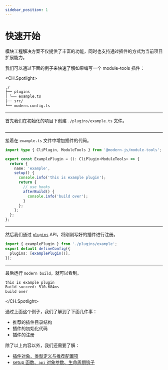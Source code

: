 ```yaml
---
sidebar_position: 1
---
```


# 快速开始

模块工程解决方案不仅提供了丰富的功能，同时也支持通过插件的方式为当前项目扩展能力。

我们可以通过下面的例子来快速了解如果编写一个 module-tools 插件：

<CH.Spotlight>

```md ./project
./
├── plugins
│ └── example.ts
├── src/
└── modern.config.ts
```

---

首先我们在初始化的项目下创建 `./plugins/example.ts` 文件。

```md ./project

```

---

接着在 `example.ts` 文件中增加插件的代码。

```ts
import type { CliPlugin, ModuleTools } from '@modern-js/module-tools';

export const ExamplePlugin = (): CliPlugin<ModuleTools> => {
  return {
    name: 'example',
    setup() {
      console.info('this is example plugin');
      return {
        // use hooks
        afterBuild() {
          console.info('build over');
        }
      };
    };
  };
};
```

---

然后我们通过 [`plugins`](/api/config/plugins) API，将刚刚写好的插件进行注册。

```ts ./modern.config.ts
import { examplePlugin } from './plugins/example';
export default defineConfig({
  plugins: [examplePlugin()],
});
```

---

最后运行 `modern build`，就可以看到。

```bash terminal
this is example plugin
Build succeed: 510.684ms
build over
```

</CH.Spotlight>

通过上面这个例子，我们了解到了下面几件事：

- 推荐的插件目录结构
- 插件的初始化代码
- 插件的注册

除了以上内容以外，我们还需要了解：

- [插件对象、类型定义与推荐配置项](/plugins/guide/plugin-object)
- [setup 函数、`api` 对象参数、生命周期钩子](/plugins/guide/setup-function)
